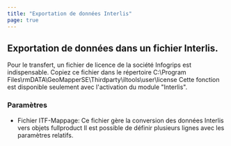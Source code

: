 ```yaml
---
title: "Exportation de données Interlis"
page: true
---
```

## Exportation de donn&#233;es dans un fichier Interlis.

<Warning>
Pour le transfert, un fichier de licence de la soci&#233;t&#233; Infogrips est indispensable. Copiez ce fichier dans le r&#233;pertoire   <Border>C:\Program Files\rmDATA\GeoMapperSE\Thirdparty\iltools\user\license</Border> 
</Warning>


<Warning>
Cette fonction est disponible seulement avec l&#39;activation du module &quot;Interlis&quot;. 
</Warning>


### Param&#232;tres

- <Bold> Fichier ITF-Mappage: </Bold>  Ce fichier g&#232;re la conversion des donn&#233;es Interlis vers objets <Placeholder>fullproduct</Placeholder>  Il est possible de d&#233;finir plusieurs lignes avec les param&#232;tres relatifs.





